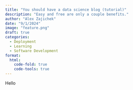 ```yaml
---
title: "You should have a data science blog (tutorial)"
description: "Easy and free are only a couple benefits."
author: "Alex Zajichek"
date: "9/1/2024"
image: "feature.png"
draft: true
categories:
  - Deployment
  - Learning
  - Software Development
format:
  html:
    code-fold: true
    code-tools: true
---
```


Hello